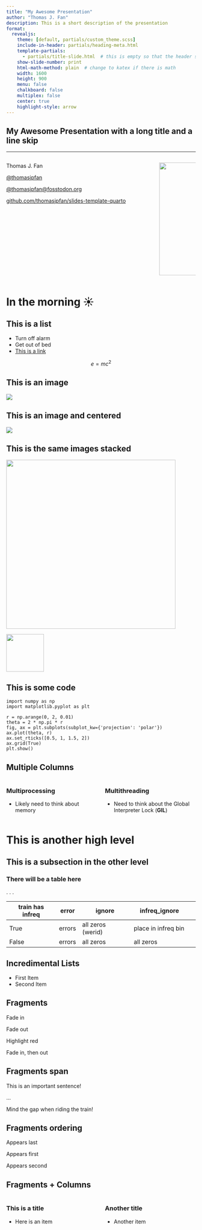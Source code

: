 ```yaml
---
title: "My Awesome Presentation"
author: "Thomas J. Fan"
description: This is a short description of the presentation
format:
  revealjs:
    theme: [default, partials/custom_theme.scss]
    include-in-header: partials/heading-meta.html
    template-partials:
      - partials/title-slide.html  # this is empty so that the header slide is defined below
    show-slide-number: print
    html-math-method: plain  # change to katex if there is math
    width: 1600
    height: 900
    menu: false
    chalkboard: false
    multiplex: false
    center: true
    highlight-style: arrow
---
```


## My Awesome Presentation with a long title and a line skip {.header-slide}
<hr></hr>

::::: {.columns}
:::: {.column width="80%"}
::: {.author}
Thomas J. Fan
:::
[](https://www.github.com/thomasjpfan){.fa-brands .fa-github}
[](https://www.twitter.com/thomasjpfan){.fa-brands .fa-twitter}
[](https://www.linkedin.com/in/thomasjpfan/){.fa-brands .fa-linkedin}
[@thomasjpfan](https://www.github.com/thomasjpfan){.social-media}

[](https://fosstodon.org/@thomasjpfan){.fa-brands .fa-mastodon}
[@thomasjpfan@fosstodon.org](https://fosstodon.org/@thomasjpfan){.social-media}

[github.com/thomasjpfan/slides-template-quarto](https://www.github.com/thomasjpfan/slides-template-quarto){.talk-link}
::::
:::: {.column width="20%"}
![](images/favicon_org.png){width=300}
::::
:::::

# In the morning ☀️

## This is a list

- Turn off alarm
- Get out of bed
- [This is a link](https://github.com)

$$
e=mc^2
$$

## This is an image

![](images/favicon_org.png)

## This is an image and centered

![](images/favicon_org.png){fig-align="center"}

## This is the same images stacked

::: {.r-stack}
![](images/favicon_org.png){.fragment width="450"}

![](images/favicon_org.png){.fragment width="100" fig-aligned="center"}
:::

## This is some code

```.python
import numpy as np
import matplotlib.pyplot as plt

r = np.arange(0, 2, 0.01)
theta = 2 * np.pi * r
fig, ax = plt.subplots(subplot_kw={'projection': 'polar'})
ax.plot(theta, r)
ax.set_rticks([0.5, 1, 1.5, 2])
ax.grid(True)
plt.show()
```

## Multiple Columns

:::: {.columns}

::: {.column width="50%"}
### Multiprocessing
- Likely need to think about memory
:::

::: {.column width="50%"}

### Multithreading
- Need to think about the Global Interpreter Lock (**GIL**)
:::

::::

# This is another high level

## This is a subsection in the other level
### There will be a table here

. . .

| train has infreq | error  | ignore            | infreq_ignore       |   |
|------------------|--------|-------------------|---------------------|---|
| True             | errors | all zeros (werid) | place in infreq bin |   |
| False            | errors | all zeros         | all zeros           |   |


## Incredimental Lists

::: {.incremental}
- First Item
- Second Item
:::

## Fragments

::: {.fragment}
Fade in
:::

::: {.fragment .fade-out}
Fade out
:::

::: {.fragment .highlight-green}
Highlight red
:::

::: {.fragment .fade-in-then-out}
Fade in, then out
:::

## Fragments span

This is an [important sentence!]{.fragment .highlight-red}

...

Mind the [gap]{.fragment .fade-in} when riding the train!

## Fragments ordering

::: {.fragment fragment-index=3}
Appears last
:::

::: {.fragment fragment-index=1}
Appears first
:::

::: {.fragment fragment-index=2}
Appears second
:::


## Fragments + Columns

::::: {.columns}

:::: {.column width="50%"}
### This is a title
- Here is an item
::::

:::: {.column width="50%" .fragment}

### Another title
- Another item

::::

:::::
